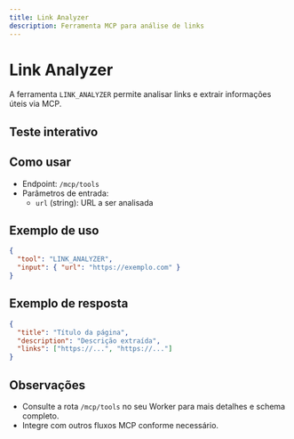 ```yaml
---
title: Link Analyzer
description: Ferramenta MCP para análise de links
---
```


# Link Analyzer

A ferramenta `LINK_ANALYZER` permite analisar links e extrair informações úteis via MCP.



## Teste interativo

<LinkAnalyzerForm />

## Como usar

- Endpoint: `/mcp/tools`
- Parâmetros de entrada:
  - `url` (string): URL a ser analisada

## Exemplo de uso

```json
{
  "tool": "LINK_ANALYZER",
  "input": { "url": "https://exemplo.com" }
}
```

## Exemplo de resposta

```json
{
  "title": "Título da página",
  "description": "Descrição extraída",
  "links": ["https://...", "https://..."]
}
```

## Observações

- Consulte a rota `/mcp/tools` no seu Worker para mais detalhes e schema completo.
- Integre com outros fluxos MCP conforme necessário.
